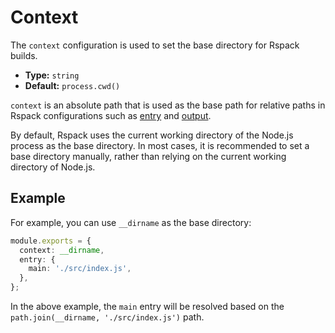 
<WebpackLicense from="https://webpack.js.org/configuration/entry-context/#context" />

# Context

The `context` configuration is used to set the base directory for Rspack builds.

- **Type:** `string`
- **Default:** `process.cwd()`

`context` is an absolute path that is used as the base path for relative paths in Rspack configurations such as [entry](config/entry) and [output](config/output).

By default, Rspack uses the current working directory of the Node.js process as the base directory. In most cases, it is recommended to set a base directory manually, rather than relying on the current working directory of Node.js.

## Example

For example, you can use `__dirname` as the base directory:

```ts title="rspack.config.js"
module.exports = {
  context: __dirname,
  entry: {
    main: './src/index.js',
  },
};
```

In the above example, the `main` entry will be resolved based on the `path.join(__dirname, './src/index.js')` path.
